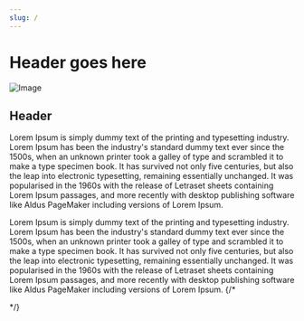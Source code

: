 ```yaml
---
slug: /
---
```

# Header goes here



![Image](../static/img/m.jpeg)
## Header
Lorem Ipsum is simply dummy text of the printing and typesetting industry. Lorem Ipsum has been the industry's standard dummy text ever since the 1500s, when an unknown printer took a galley of type and scrambled it to make a type specimen book. It has survived not only five centuries, but also the leap into electronic typesetting, remaining essentially unchanged. It was popularised in the 1960s with the release of Letraset sheets containing Lorem Ipsum passages, and more recently with desktop publishing software like Aldus PageMaker including versions of Lorem Ipsum.

Lorem Ipsum is simply dummy text of the printing and typesetting industry. Lorem Ipsum has been the industry's standard dummy text ever since the 1500s, when an unknown printer took a galley of type and scrambled it to make a type specimen book. It has survived not only five centuries, but also the leap into electronic typesetting, remaining essentially unchanged. It was popularised in the 1960s with the release of Letraset sheets containing Lorem Ipsum passages, and more recently with desktop publishing software like Aldus PageMaker including versions of Lorem Ipsum.
{/* <Lead text="Evverybody is the exception, which some convoluted way of doing things." />

<Container>
    <Card header="STEP-BY-STEP GUIDE" title="One or multiple AI models?" description="«My documents look very different. Will I need to pay for multiple models?»"/>
    <Card header="STEP-BY-STEP GUIDE" title="A complete beginner's guide to ANNOTATING training data." description="Getting the most out of your model by mastering data annotation."/>
    <Card header="Kategori" title="Overskrift" description="Ingress"/>
</Container>

<Container>
    <Card header="CUSTOMER CASE" title="EQUINOR - Norway's largest energy company." description="How Equinor is automating data flows with CRADL."/>
    <Card header="CUSTOMER CASE" title="DNB - Parsing ." description="How Scandinavia's largest bank is using CRADL for their customers."/>
</Container> */}




